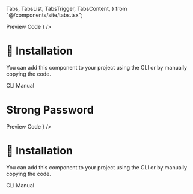   Tabs,
  TabsList,
  TabsTrigger,
  TabsContent,
} from "@/components/site/tabs.tsx";


<Tabs defaultValue="preview" className="">
  <TabsList>
    <TabsTrigger value="preview">Preview</TabsTrigger>
    <TabsTrigger value="code">Code</TabsTrigger>
  </TabsList>
  <TabsContent value="preview">
    <ComponentRenderer component={<PasswordInput />} />
  </TabsContent>
  <TabsContent value="code">
    <CodeBlock filePath="src/app/docs/password/password.tsx" />
  </TabsContent>
</Tabs>

# 🚀 Installation
You can add this component to your project using the CLI or by manually copying the code.

<Tabs defaultValue="cli" className="">
  <TabsList>
    <TabsTrigger value="cli">CLI</TabsTrigger>
    <TabsTrigger value="manual">Manual</TabsTrigger>
  </TabsList>
  <TabsContent value="cli">
    <Cli command={`add password.json`} />
  </TabsContent>

  <TabsContent value="manual">
    <CodeBlock filePath="src/app/docs/password/password.tsx" />
  </TabsContent>
</Tabs>




# Strong Password

<Tabs defaultValue="preview" className="">
  <TabsList>
    <TabsTrigger value="preview">Preview</TabsTrigger>
    <TabsTrigger value="code">Code</TabsTrigger>
  </TabsList>
  <TabsContent value="preview">
    <ComponentRenderer component={<StrongPasswordInput />} />
  </TabsContent>
  <TabsContent value="code">
    <CodeBlock filePath="src/app/docs/password/strongpassword.tsx" />
  </TabsContent>
</Tabs>

# 🚀 Installation
You can add this component to your project using the CLI or by manually copying the code.

<Tabs defaultValue="cli" className="">
  <TabsList>
    <TabsTrigger value="cli">CLI</TabsTrigger>
    <TabsTrigger value="manual">Manual</TabsTrigger>
  </TabsList>
  <TabsContent value="cli">
    <Cli command={`add strongPassword.json`} />
  </TabsContent>

  <TabsContent value="manual">
    <CodeBlock filePath="src/app/docs/password/strongPassword.tsx" />
  </TabsContent>
</Tabs>
